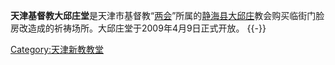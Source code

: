 {{unreferenced|time=2011-08-21T10:00:57+00:00}}
{{Notability Unreferenced |time=2012-03-25T04:43:10+00:00 }}
'''天津基督教大邱庄堂'''是天津市基督教“[[两会_(消歧义)|两会]]”所属的[[静海县|静海县]][[大邱庄|大邱庄]]教会购买临街门脸房改造成的祈祷场所。大邱庄堂于2009年4月9日正式开放。
{{-}}
{{天津教堂}}
{{Religion-buil-stub}}

[[Category:天津新教教堂|Category:天津新教教堂]]